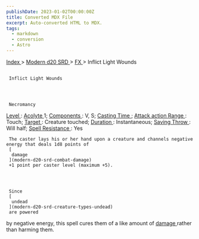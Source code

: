 ```yaml
---
publishDate: 2023-01-02T00:00:00Z
title: Converted MDX File
excerpt: Auto-converted HTML to MDX.
tags:
  - markdown
  - conversion
  - Astro
---
```







[
      Index
     ](-index)
     >
     [
      Modern d20 SRD
     ](modern-d20-srd-index)
     >
     [
      FX
     ](modern-d20-srd-fx-index)
     > Inflict Light Wounds
    





## 
     Inflict Light Wounds
    



     Necromancy
    



[
      Level
     ](modern-d20-srd-fx-level)
     :
     [
      Acolyte
     ](modern-d20-srd-classes-advanced-acolyte)
     1;
     [
      Components
     ](modern-d20-srd-fx-components)
     : V, S;
     [
      Casting Time
     ](modern-d20-srd-fx-casting-time)
     ;
     [
      Attack action
     ](modern-d20-srd-combat-attack-actions)
[
      Range
     ](modern-d20-srd-fx-range)
     : Touch;
     [
      Target
     ](modern-d20-srd-fx-target)
     : Creature touched;
     [
      Duration
     ](modern-d20-srd-fx-duration)
     :  Instantaneous;
     [
      Saving Throw
     ](modern-d20-srd-basics-saving-throws)
     : Will half;
     [
      Spell Resistance
     ](modern-d20-srd-special-abilities-spell-resistance)
     : Yes
    



     The caster lays his or her hand upon a creature and channels negative energy that deals 1d8 points of
     [
      damage
     ](modern-d20-srd-combat-damage)
     +1 point per caster level (maximum +5).
    



     Since
     [
      undead
     ](modern-d20-srd-creature-types-undead)
     are powered
by negative energy, this spell cures them of a like amount of
     [
      damage
     ](modern-d20-srd-combat-damage)
     rather
than harming them.
    




